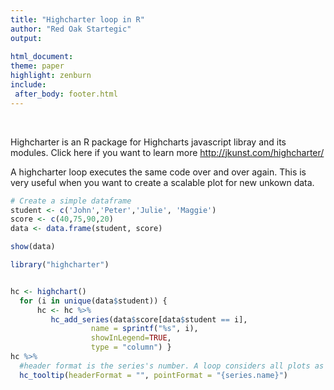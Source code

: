 ```yaml
---
title: "Highcharter loop in R"
author: "Red Oak Startegic"
output: 
  
html_document:
theme: paper   
highlight: zenburn
include:
 after_body: footer.html
---
```

<br>

  Highcharter is an R package for Highcharts javascript libray and its modules. Click here if you want to learn more  <http://jkunst.com/highcharter/>
  
  A highcharter loop executes the same code over and over again. This is very useful when you want to create a scalable plot for new unkown data.

```r
# Create a simple dataframe
student <- c('John','Peter','Julie', 'Maggie')
score <- c(40,75,90,20)
data <- data.frame(student, score)

show(data)
```


```r
library("highcharter")


hc <- highchart()
  for (i in unique(data$student)) {
      hc <- hc %>%
         hc_add_series(data$score[data$student == i],
                  name = sprintf("%s", i), 
                  showInLegend=TRUE, 
                  type = "column") }
hc %>%
  #header format is the series's number. A loop considers all plots as series 0 and therefore it'll be best to remove it.
  hc_tooltip(headerFormat = "", pointFormat = "{series.name}")
```






